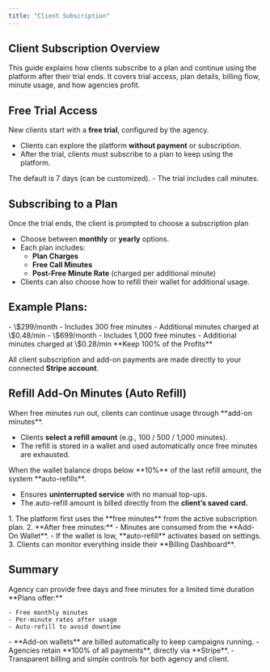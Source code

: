 ```yaml
---
title: "Client Subscription"
---
```


## **Client Subscription Overview**

This guide explains how clients subscribe to a plan and continue using the platform after their trial ends. It covers trial access, plan details, billing flow, minute usage, and how agencies profit.

## **Free Trial Access**

New clients start with a **free trial**, configured by the agency.

- Clients can explore the platform **without payment** or subscription.
- After the trial, clients must subscribe to a plan to keep using the platform.

<CardGroup cols={2}>
  <Card title="Trial Duration" icon="calendar-days" color="#034737" horizontal>
    The default is 7 days (can be customized).
  </Card>
  <Card title="Free Minutes" icon="alarm-clock" color="#034737" horizontal>
    - The trial includes call minutes.
  </Card>
</CardGroup>

## **Subscribing to a Plan**

Once the trial ends, the client is prompted to choose a subscription plan

- Choose between **monthly** or **yearly** options.
- Each plan includes:
  - **Plan Charges**
  - **Free Call Minutes**
  - **Post-Free Minute Rate** (charged per additional minute)
- Clients can also choose how to refill their wallet for additional usage.

## **Example Plans:**

<CardGroup cols={2}>
  <Card title="Starter Plan" icon="hourglass-start" color="#034737">
    - \$299/month
    - Includes 300 free minutes
    - Additional minutes charged at \$0.48/min
  </Card>
  <Card title="Pro Plan" icon="rectangle-pro" color="#034737">
    - \$699/month
    - Includes 1,000 free minutes
    - Additional minutes charged at \$0.28/min
  </Card>
</CardGroup>

<Tip>
  **Keep 100% of the Profits**

  All client subscription and add-on payments are made directly to your connected **Stripe account**.
</Tip>

## **Refill Add-On Minutes (Auto Refill)**

<Accordion title="Manual Refill" iconType="regular">
  When free minutes run out, clients can continue usage through **add-on minutes**.

  - Clients **select a refill amount** (e.g., 100 / 500 / 1,000 minutes).
  - The refill is stored in a wallet and used automatically once free minutes are exhausted.
</Accordion>

<Accordion title="Auto Refill" iconType="regular">
  When the wallet balance drops below **10%** of the last refill amount, the system **auto-refills**.

  - Ensures **uninterrupted service** with no manual top-ups.
  - The auto-refill amount is billed directly from the **client’s saved card.**
</Accordion>

<Accordion title="Minute Usage Flow" iconType="regular">
  1. The platform first uses the **free minutes** from the active subscription plan.
  2. **After free minutes:**
     - Minutes are consumed from the **Add-On Wallet**.
     - If the wallet is low, **auto-refill** activates based on settings.
  3. Clients can monitor everything inside their **Billing Dashboard**.
</Accordion>

## **Summary**

<Steps>
  <Step title="Clients begin with a free trial — limited time and minutes." stepNumber={1} titleSize="p">
    Agency can provide free days and free minutes for a limited time duration
  </Step>
  <Step title="After the trial, they must subscribe to a plan." titleSize="p">
    **Plans offer:**

    - Free monthly minutes
    - Per-minute rates after usage
    - Auto-refill to avoid downtime
  </Step>
  <Step title="Refill Minutes" stepNumber={3} titleSize="p">
    - **Add-on wallets** are billed automatically to keep campaigns running.
    - Agencies retain **100% of all payments**, directly via **Stripe**.
    - Transparent billing and simple controls for both agency and client.
  </Step>
</Steps>